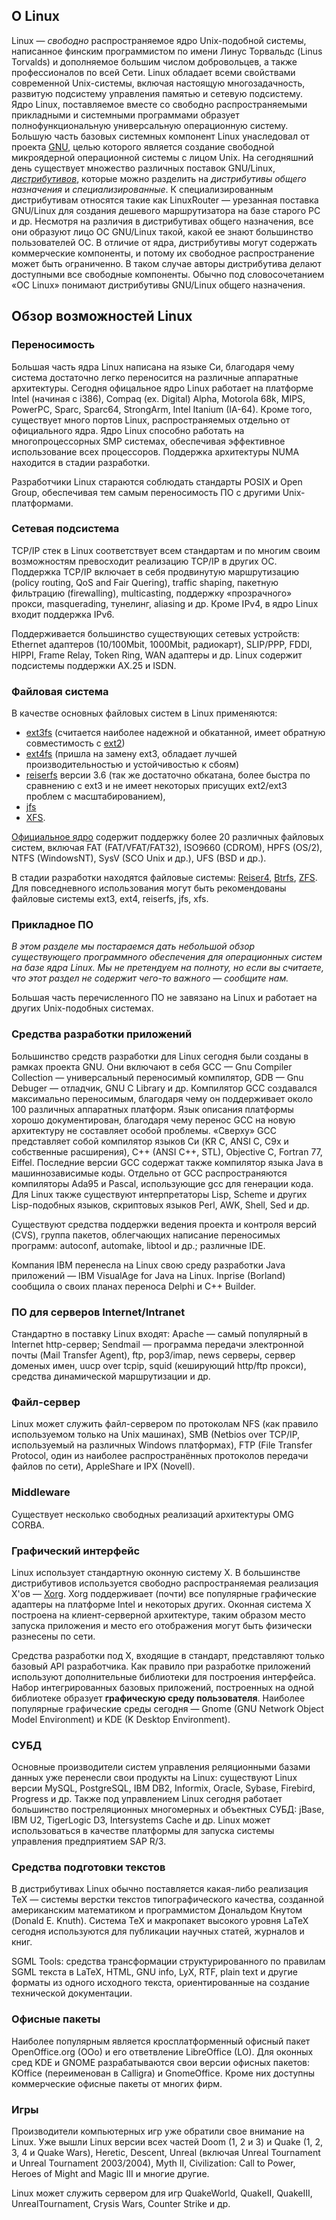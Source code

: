 == О Linux ==

Linux&nbsp;— ''свободно'' распространяемое ядро Unix-подобной системы, написанное финским программистом по имени Линус Торвальдс (Linus Torvalds) и дополняемое большим числом добровольцев, а также профессионалов по всей Сети. Linux обладает всеми свойствами современной Unix-системы, включая настоящую многозадачность, развитую подсистему управления памятью и сетевую подсистему. Ядро Linux, поставляемое вместе со свободно распространяемыми прикладными и системными программами образует полнофункциональную универсальную операционную систему. Большую часть базовых системных компонент Linux унаследовал от проекта [http://www.gnu.org/ GNU], целью которого является создание свободной микроядерной операционной системы с лицом Unix. На сегодняшний день существует множество различных поставок GNU/Linux, [[Дистрибутивы|''дистрибутивов'']], которые можно разделить на ''дистрибутивы общего назначения'' и ''специализированные''. К специализированным дистрибутивам относятся такие как LinuxRouter&nbsp;— урезанная поставка GNU/Linux для создания дешевого маршрутизатора на базе старого PC и др. Несмотря на различия в дистрибутивах общего назначения, все они образуют лицо ОС GNU/Linux такой, какой ее знают большинство пользователей ОС. В отличие от ядра, дистрибутивы могут содержать коммерческие компоненты, и потому их свободное распространение может быть ограниченно. В таком случае авторы дистрибутива делают доступными все свободные компоненты. Обычно под словосочетанием «ОС Linux» понимают дистрибутивы GNU/Linux общего назначения.

== Обзор возможностей Linux ==

=== Переносимость ===
Большая часть ядра Linux написана на языке Си, благодаря чему система достаточно легко переносится на различные аппаратные архитектуры. Сегодня офицальное ядро Linux работает на платформе Intel (начиная с i386), Compaq (ex. Digital) Alpha, Motorola 68k, MIPS, PowerPC, Sparc, Sparc64, StrongArm, Intel Itanium (IA-64). Кроме того, существует много портов Linux, распространяемых отдельно от официального ядра. Ядро Linux способно работать на многопроцессорных SMP системах, обеспечивая эффективное использование всех процессоров. Поддержка архитектуры NUMA находится в стадии разработки.

Разработчики Linux стараются соблюдать стандарты POSIX и Open Group, обеспечивая тем самым переносимость ПО с другими Unix-платформами.

=== Сетевая подсистема ===
TCP/IP стек в Linux соответствует всем стандартам и по многим своим возможностям превосходит реализацию TCP/IP в других ОС. Поддержка TCP/IP включает в себя продвинутую маршрутизацию (policy routing, QoS and Fair Quering), traffic shaping, пакетную фильтрацию (firewalling), multicasting, поддержку «прозрачного» прокси, masquerading, тунелинг, aliasing и др. Кроме IPv4, в ядро Linux входит  поддержка IPv6.

Поддерживается большинство существующих сетевых устройств: Ethernet адаптеров (10/100Mbit, 1000Mbit, радиокарт), SLIP/PPP, FDDI, HIPPI, Frame Relay, Token Ring, WAN адаптеры и др. Linux содержит подсистемы поддержки AX.25 и ISDN.

=== Файловая система ===
В качестве основных файловых систем в Linux применяются:

* [http://ru.wikipedia.org/wiki/Ext3 ext3fs] (считается наиболее надежной и обкатанной, имеет обратную совместимость с [http://ru.wikipedia.org/wiki/Ext2 ext2])
* [http://ru.wikipedia.org/wiki/Ext4 ext4fs] (пришла на замену ext3, обладает лучшей производительностью и устойчивостью к сбоям)
* [http://ru.wikipedia.org/wiki/ReiserFS reiserfs] версии 3.6 (так же достаточно обкатана, более быстра по сравнению с ext3 и не имеет некоторых присущих ext2/ext3 проблем с масштабированием),
* [http://ru.wikipedia.org/wiki/JFS jfs]
* [http://ru.wikipedia.org/wiki/XFS XFS].

[http://kernel.org/ Официальное ядро] содержит поддержку более 20 различных файловых систем, включая FAT (FAT/VFAT/FAT32), ISO9660 (CDROM), HPFS (OS/2), NTFS (WindowsNT), SysV (SCO Unix и др.), UFS (BSD и др.).

В стадии разработки находятся файловые системы: [http://ru.wikipedia.org/wiki/Reiser4 Reiser4], [http://ru.wikipedia.org/wiki/Btrfs Btrfs], [http://zfsonlinux.org ZFS]. Для повседневного использования могут быть рекомендованы файловые системы ext3, ext4, reiserfs, jfs, xfs.
=== Прикладное ПО ===
''В этом разделе мы постараемся дать небольшой обзор существующего программного обеспечения для операционных систем на базе ядра Linux. Мы не претендуем на полноту, но если вы считаете, что этот раздел не содержит чего-то важного&nbsp;— сообщите нам.''

Большая часть перечисленного ПО не завязано на Linux и работает на других Unix-подобных системах.

=== Средства разработки приложений ===
Большинство средств разработки для Linux сегодня были созданы в рамках проекта GNU. Они включают в себя GCC&nbsp;— Gnu Compiler Collection&nbsp;— универсальный переносимый компилятор, GDB&nbsp;— Gnu Debuger&nbsp;— отладчик, GNU C Library и др. Компилятор GCC создавался максимально переносимым, благодаря чему он поддерживает около 100 различных аппаратных платформ. Язык описания платформы хорошо документирован, благодаря чему перенос GCC на новую архитектуру не составляет особой проблемы. «Сверху» GCC представляет собой компилятор языков Си (KR C, ANSI C, C9x и собственные расширения), C++ (ANSI C++, STL), Objective C, Fortran 77, Eiffel. Последние версии GCC содержат также компилятор языка Java в машиннозависимые коды. Отдельно от GCC распространяются компиляторы Ada95 и Pascal, использующие gcc для генерации кода. Для Linux также существуют интерпретаторы Lisp, Scheme и других Lisp-подобных языков, скриптовых языков Perl, AWK, Shell, Sed и др.

Существуют средства поддержки ведения проекта и контроля версий (CVS), группа пакетов, облегчающих написание переносимых программ: autoconf, automake, libtool и др.; различные IDE.

Компания IBM перенесла на Linux свою среду разработки Java приложений&nbsp;— IBM VisualAge for Java на Linux. Inprise (Borland) сообщила о своих планах переноса Delphi и C++ Builder.

=== ПО для серверов Internet/Intranet ===
Стандартно в поставку Linux входят: Apache&nbsp;— самый популярный в Internet http-сервер; Sendmail&nbsp;— программа передачи электронной почты (Mail Transfer Agent), ftp, pop3/imap, news серверы, сервер доменых имен, uucp over tcpip, squid (кеширующий http/ftp прокси), средства динамической маршрутизации и др.

=== Файл-сервер ===
Linux может служить файл-сервером по протоколам NFS (как правило используемом только на Unix машинах), SMB (Netbios over TCP/IP, используемый на различных Windows платформах), FTP (File Transfer Protocol, один из наиболее распространённых протоколов передачи файлов по сети), AppleShare и IPX (Novell).

=== Middleware ===
Существует несколько свободных реализаций архитектуры OMG CORBA.

=== Графический интерфейс ===
Linux использует стандартную оконную систему X. В большинстве дистрибутивов используется свободно распространяемая реализация X'ов&nbsp;— [http://www.x.org/ Xorg]. Xorg поддерживает (почти) все популярные графические адаптеры на платформе Intel и некоторых других. Оконная система X построена на клиент-серверной архитектуре, таким образом место запуска приложения и место его отображения могут быть физически разнесены по сети. 

Средства разработки под X, входящие в стандарт, представляют только базовый API разработчика. Как правило при разработке приложений используют дополнительные библиотеки для построения интерфейса. Набор интегрированных базовых приложений, построенных на одной библиотеке образует '''графическую среду пользователя'''. Наиболее популярные графические среды сегодня&nbsp;— Gnome (GNU Network Object Model Environment) и KDE (K Desktop Environment).

=== СУБД ===
Основные производители систем управления реляционными базами данных уже перенесли свои продукты на Linux: существуют Linux версии MySQL, PostgreSQL, IBM DB2, Informix, Oracle, Sybase, Firebird, Progress и др. Также под управлением Linux сегодня работает большинство постреляционных многомерных и объектных СУБД: jBase, IBM U2, TigerLogic D3, Intersystems Cache и др. Linux может использоваться в качестве платформы для запуска системы управления предприятием SAP R/3. 


=== Средства подготовки текстов ===

В дистрибутивах Linux обычно поставляется какая-либо реализация TeX&nbsp;— системы верстки текстов типографического качества, созданной американским математиком и программистом Дональдом Кнутом (Donald E. Knuth). Система TeX и макропакет высокого уровня LaTeX сегодня используются для публикации научных статей, журналов и книг. 

SGML Tools: средства трансформации структурированного по правилам SGML текста в LaTeX, HTML, GNU info, LyX, RTF, plain text и другие форматы из одного исходного текста, ориентированные на создание технической документации.

=== Офисные пакеты ===
Наиболее популярным является кросплатформенный офисный пакет OpenOffice.org (OOo) и его ответвление LibreOffice (LO). Для оконных сред KDE и GNOME разрабатываются свои версии офисных пакетов: KOffice (переименован в Calligra) и GnomeOffice. Кроме них доступны коммерческие офисные пакеты от многих фирм.

=== Игры ===
Производители компьютерных игр уже обратили свое внимание на Linux. Уже вышли Linux версии всех частей Doom (1, 2 и 3) и Quake (1, 2, 3, 4 и Quake Wars), Heretic, Descent, Unreal (включая Unreal Tournament и Unreal Tournament 2003/2004), Myth II, Civilization: Call to Power, Heroes of Might and Magic III и многие другие. 

Linux может служить сервером для игр QuakeWorld, QuakeII, QuakeIII, UnrealTournament, Crysis Wars, Counter Strike и др. 